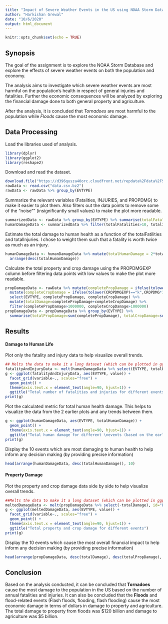 ```yaml
---
title: "Impact of Severe Weather Events in the US using NOAA Storm Data"
author: "Harkishan Grewal"
date: "10/6/2020"
output: html_document
---
```


```r
knitr::opts_chunk$set(echo = TRUE)
```

## Synopsis
The goal of the assignment is to explore the NOAA Storm Database and explore the effects of severe weather events on both the population and economy.

The analysis aims to investigate which severe weather events are most harmful on the population's health in respect of general injuries and fatalities. Further the economic consequences will be analyzed by exploring the financial damage done to both general property and agriculture.

After the analysis, it is concluded that *Tornadoes* are most harmful to the population while *Floods* cause the most economic damage.

## Data Processing
Load the libraries used of analysis.
```r
library(dplyr)
library(ggplot2)
library(reshape2)
```

Download and read the dataset.
```r
download.file("https://d396qusza40orc.cloudfront.net/repdata%2Fdata%2FStormData.csv.bz2", "data.csv.bz2")
rawData <- read.csv("data.csv.bz2")
rawData <- rawData %>% group_by(EVTYPE) 
```

Summarize the relevant variables (Fatalities, INJURIES, and PROPDMG) to make it easier to plot them. Also filters out the data points to remove some of the "noise"" (insignificantly small values) to make the plot more readable.
```r
summarizedData <- rawData %>% group_by(EVTYPE) %>% summarise(totalFatalities = sum(FATALITIES), totalInjuries = sum(INJURIES))
humanDamageData <- summarizedData %>% filter(totalFatalities>10, totalInjuries>10)
```

Estimate the total damage to human health as a function of the totalFatilities and totalInjuries. I chose to weight them such that a fatality is worth twice as much as an injury.
```r
humanDamageData <- humanDamageData %>% mutate(totalHumanDamage = 2*totalFatalities + totalInjuries) %>% 
  arrange(desc(totalHumanDamage))
```

Calculate the total property and crop damage using the PROPDMGEXP column before filtering data points with low values to make the plot more readable.
```r
propDamageData <- rawData %>% mutate(completePropDamage = ifelse(tolower(PROPDMGEXP)=="k",PROPDMG*1000,ifelse(tolower(PROPDMGEXP)=="m", PROPDMG*1000000, ifelse(tolower(PROPDMGEXP)=="b",PROPDMG*1000000000,PROPDMG)))) %>%
  mutate(completeCropDamage = ifelse(tolower(CROPDMGEXP)=="k",CROPDMG*1000,ifelse(tolower(CROPDMGEXP)=="m", CROPDMG*1000000, ifelse(tolower(CROPDMGEXP)=="b",CROPDMG*1000000000,CROPDMG)))) %>%
  select(EVTYPE, completePropDamage, completeCropDamage) %>%
  mutate(totalDamage=completePropDamage+completeCropDamage) %>%
  filter(completePropDamage>1000000, completeCropDamage>1000000) 
propDamageData <- propDamageData %>% group_by(EVTYPE) %>%
  summarise(totalPropDamage=sum(completePropDamage), totalCropDamage=sum(completeCropDamage), totalDamage=sum(totalDamage))
```

## Results

#### Damage to Human Life

Plot only the fatality and injury data to help visualize overall trends.
```r
## Melts the data to make it a long dataset (which can be plotted in ggplot2)
fatalityAndInjuryData <- melt(humanDamageData %>% select(EVTYPE, totalFatalities, totalInjuries), id="EVTYPE")
g <- ggplot(fatalityAndInjuryData, aes(EVTYPE, value)) +
  facet_grid(variable~., scales="free") +
  geom_point() +
  theme(axis.text.x = element_text(angle=90, hjust=1)) +
  ggtitle("Total number of fatalities and injuries for different events")
print(g)
```

Plot the calculated metric for total human health damage. This helps to visualize the data from the 2 earlier plots and any trends between them.
```r
g <- ggplot(humanDamageData, aes(EVTYPE, totalHumanDamage)) +
  geom_point() + 
  theme(axis.text.x = element_text(angle=90, hjust=1)) +
  ggtitle("Total human damage for different \nevents (based on the earlier calculated metric)")
print(g)
```

Display the 10 events which are most damaging to human health to help inform any decision making (by providing precise information)
```r
head(arrange(humanDamageData, desc(totalHumanDamage)), 10)
```

#### Property Damage

Plot the property and crop damage data side by side to help visualize overall trends.
```r
##Melts the data to make it a long dataset (which can be plotted in ggplot2)
meltedDamageData <- melt(propDamageData %>% select(-totalDamage), id="EVTYPE")
g <- ggplot(meltedDamageData, aes(EVTYPE, value)) +
  facet_grid(variable~., scales="free") +
  geom_point() +
  theme(axis.text.x = element_text(angle=90, hjust=1)) +
  ggtitle("Total property and crop damage for different events")
print(g)
```

Display the 10 events which cause the most overall financial impact to help inform any decision making (by providing precise information)
```r
head(arrange(propDamageData, desc(totalDamage), desc(totalPropDamage), desc(totalCropDamage)),10)
```

## Conclusion
 Based on the analysis conducted, it can be concluded that **Tornadoes** cause the most damage to the population in the US based on the number of annual fatalities and injuries. It can also be concluded that the **Floods** and flood-related events (Flash floods, flooding, flash flooding) cause the most economic damage in terms of dollars in damage to property and agriculture. The total damage to property from floods was \$120 billion and damage to agriculture was \$5 billion.